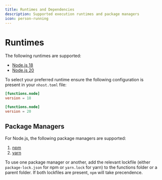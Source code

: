 ```yaml
---
title: Runtimes and Dependencies
description: Supported execution runtimes and package managers
icon: person-running
---
```


# Runtimes

The following runtimes are supported:

- [Node.js 18](https://nodejs.org)
- [Node.js 20](https://nodejs.org)

To select your preferred runtime ensure the following configuration is present in your `nhost.toml` file:

<Tabs>
  <Tab title="Node.js 18">

```toml
[functions.node]
version = 18
```

  </Tab>
  <Tab title="Node.js 20">

```toml
[functions.node]
version = 20
```

  </Tab>
</Tabs>

## Package Managers

For Node.js, the following package managers are supported:

1. [npm](https://www.npmjs.com)
2. [yarn](https://yarnpkg.com)

To use one package manager or another, add the relevant lockfile (either `package-lock.json` for npm or `yarn.lock` for yarn) to the functions folder or a parent folder. If both lockfiles are present, `npm` will take precendence.
